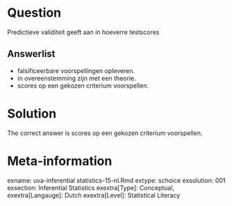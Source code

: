 Question
========

Predictieve validiteit geeft aan in hoeverre testscores 

Answerlist
----------
* falsificeerbare voorspellingen opleveren.
* in overeenstemming zijn met een theorie.
* scores op een gekozen criterium voorspellen.

Solution
========

The correct answer is  scores op een gekozen criterium voorspellen. 

Meta-information
================
exname: uva-inferential statistics-15-nl.Rmd 
extype: schoice 
exsolution: 001 
exsection: Inferential Statistics
exextra[Type]: Conceptual,
exextra[Langauge]: Dutch 
exextra[Level]: Statistical Literacy 
